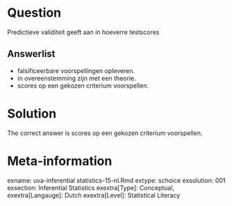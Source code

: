 Question
========

Predictieve validiteit geeft aan in hoeverre testscores 

Answerlist
----------
* falsificeerbare voorspellingen opleveren.
* in overeenstemming zijn met een theorie.
* scores op een gekozen criterium voorspellen.

Solution
========

The correct answer is  scores op een gekozen criterium voorspellen. 

Meta-information
================
exname: uva-inferential statistics-15-nl.Rmd 
extype: schoice 
exsolution: 001 
exsection: Inferential Statistics
exextra[Type]: Conceptual,
exextra[Langauge]: Dutch 
exextra[Level]: Statistical Literacy 
